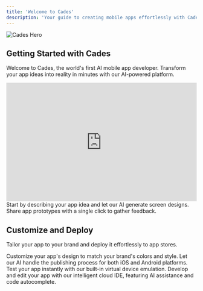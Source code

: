 ```yaml
---
title: 'Welcome to Cades'
description: 'Your guide to creating mobile apps effortlessly with Cades'
---
```


<img
  src="https://cades.dev/videos/step1.jpg"
  alt="Cades Hero"
  noZoom
/>

## Getting Started with Cades

Welcome to Cades, the world's first AI mobile app developer. Transform your app ideas into reality in minutes with our AI-powered platform.

<iframe
  width="100%"
  height="315"
  src="https://www.youtube.com/embed/Glxo4ApbHUY"
  title="YouTube video player"
  frameborder="0"
  allow="accelerometer; autoplay; clipboard-write; encrypted-media; gyroscope; picture-in-picture"
  allowfullscreen
></iframe>
<br />
<CardGroup cols={2}>
  <Card
    title="Create Your App"
    icon="lightbulb"
  >
    Start by describing your app idea and let our AI generate screen designs.
  </Card>
  <Card
    title="Prototype Sharing"
    icon="share"
  >
    Share app prototypes with a single click to gather feedback.
  </Card>
</CardGroup>

## Customize and Deploy

Tailor your app to your brand and deploy it effortlessly to app stores.

<CardGroup cols={2}>
  <Card
    title="Design Customization"
    icon="palette"
  >
    Customize your app's design to match your brand's colors and style.
  </Card>
  <Card
    title="Automated Publishing (ALPHA)"
    icon="rocket"
  >
    Let our AI handle the publishing process for both iOS and Android platforms.
  </Card>
  <Card
    title="Virtual Testing (ALPHA)"
    icon="mobile"
  >
    Test your app instantly with our built-in virtual device emulation.
  </Card>
  <Card
    title="AI Cloud IDE (ALPHA)"
    icon="cloud"
  >
    Develop and edit your app with our intelligent cloud IDE, featuring AI assistance and code autocomplete.
  </Card>
</CardGroup>
